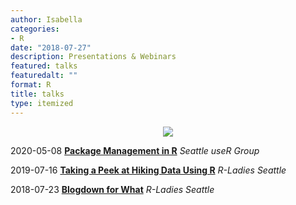 ```yaml
---
author: Isabella
categories:
- R
date: "2018-07-27"
description: Presentations & Webinars
featured: talks
featuredalt: ""
format: R
title: talks
type: itemized
---
```

<center>
![](https://ivelasq.rbind.io/img/talks.jpg)
</center>

2020-05-08 [**Package Management in R**](https://garciamikep.github.io/useR-webinar/) *Seattle useR Group*

2019-07-16 [**Taking a Peek at Hiking Data Using R**](https://docs.google.com/presentation/d/1hDxK7gbdg13HzeIGQ9Od-tCHhOwfKM1fSCoeJpvjlaA/edit#slide=id.p) *R-Ladies Seattle*

2018-07-23 [**Blogdown for What**](https://www.slideshare.net/ivelasq/20180723-blogdown-for-what) *R-Ladies Seattle*